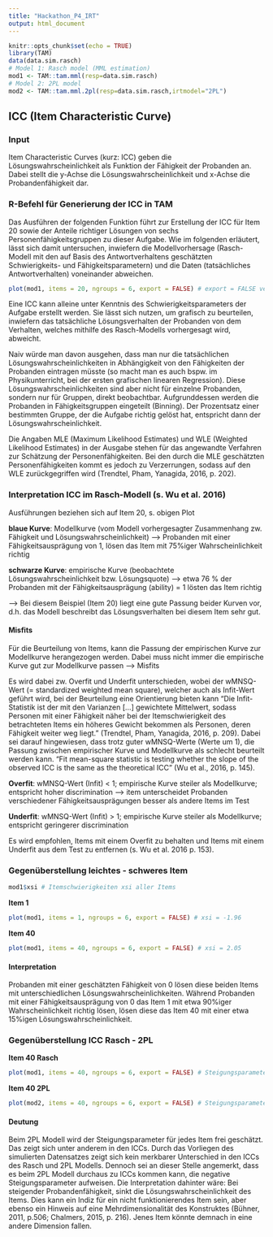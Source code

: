 ```yaml
---
title: "Hackathon_P4_IRT"
output: html_document
---
```


```r
knitr::opts_chunk$set(echo = TRUE)
library(TAM)
data(data.sim.rasch)
# Model 1: Rasch model (MML estimation)
mod1 <- TAM::tam.mml(resp=data.sim.rasch)
# Model 2: 2PL model
mod2 <- TAM::tam.mml.2pl(resp=data.sim.rasch,irtmodel="2PL")
```

## ICC (Item Characteristic Curve)

### Input
           
Item Characteristic Curves (kurz: ICC) geben die Lösungswahrscheinlichkeit als Funktion der Fähigkeit der Probanden an. Dabei stellt die y-Achse die Lösungswahrscheinlichkeit und x-Achse die Probandenfähigkeit dar.

### R-Befehl für Generierung der ICC in TAM

Das Ausführen der folgenden Funktion führt zur Erstellung der ICC für Item 20 sowie der Anteile richtiger Lösungen von sechs Personenfähigkeitsgruppen zu dieser Aufgabe. Wie im folgenden erläutert, lässt sich damit untersuchen, inwiefern die Modellvorhersage (Rasch-Modell mit den auf Basis des Antwortverhaltens geschätzten Schwierigkeits- und Fähigkeitsparametern) und die Daten (tatsächliches Antwortverhalten) voneinander abweichen.

```r
plot(mod1, items = 20, ngroups = 6, export = FALSE) # export = FALSE verhindert separates Abspeichern der .png-Datei
```

Eine ICC kann alleine unter Kenntnis des Schwierigkeitsparameters der Aufgabe erstellt werden. Sie lässt sich nutzen, um grafisch zu beurteilen, inwiefern das tatsächliche Lösungsverhalten der Probanden von dem Verhalten, welches mithilfe des Rasch-Modells vorhergesagt wird, abweicht.

Naiv würde man davon ausgehen, dass man nur die tatsächlichen Lösungswahrscheinlichkeiten in Abhängigkeit von den Fähigkeiten der Probanden eintragen müsste (so macht man es auch bspw. im Physikunterricht, bei der ersten grafischen linearen Regression). Diese Lösungswahrscheinlichkeiten sind aber nicht für einzelne Probanden, sondern nur für Gruppen, direkt beobachtbar. Aufgrunddessen werden die Probanden in Fähigkeitsgruppen eingeteilt (Binning). Der Prozentsatz einer bestimmten Gruppe, der die Aufgabe richtig gelöst hat, entspricht dann der Lösungswahrscheinlichkeit.

Die Angaben MLE (Maximum Likelihood Estimates) und WLE (Weighted Likelihood Estimates) in der Ausgabe stehen für das angewandte Verfahren zur Schätzung der Personenfähigkeiten. Bei den durch die MLE geschätzten Personenfähigkeiten kommt es jedoch zu Verzerrungen, sodass auf den WLE zurückgegriffen wird (Trendtel, Pham, Yanagida, 2016, p. 202).


### Interpretation ICC im Rasch-Modell (s. Wu et al. 2016)

Ausführungen beziehen sich auf Item 20, s. obigen Plot

<b>blaue Kurve</b>: Modellkurve (vom Modell vorhergesagter Zusammenhang zw. Fähigkeit und Lösungswahrscheinlichkeit) --> Probanden mit einer Fähigkeitsausprägung von 1, lösen das Item mit 75%iger Wahrscheinlichkeit richtig

<b>schwarze Kurve</b>: empirische Kurve (beobachtete Lösungswahrscheinlichkeit bzw. Lösungsquote) --> etwa 76 % der Probanden mit der Fähigkeitsausprägung (ability) = 1 lösten das Item richtig

--> Bei diesem Beispiel (Item 20) liegt eine gute Passung beider Kurven vor, d.h. das Modell beschreibt das Lösungsverhalten bei diesem Item sehr gut.

#### Misfits

Für die Beurteilung von Items, kann die Passung der empirischen Kurve zur Modellkurve herangezogen werden. Dabei muss nicht immer die empirische Kurve gut zur Modellkurve passen --> Misfits

Es wird dabei zw. Overfit und Underfit unterschieden, wobei der wMNSQ-Wert (= standardized weighted mean square), welcher auch als Infit-Wert geführt wird, bei der Beurteilung eine Orientierung bieten kann "Die Infit-Statistik ist der mit den Varianzen [...] gewichtete Mittelwert, sodass Personen mit einer Fähigkeit näher bei der Itemschwierigkeit des betrachteten Items ein höheres Gewicht bekommen als Personen, deren Fähigkeit weiter weg liegt." (Trendtel, Pham, Yanagida, 2016, p. 209). Dabei sei darauf hingewiesen, dass trotz guter wMNSQ-Werte (Werte um 1), die Passung zwischen empirischer Kurve und Modellkurve als schlecht beurteilt werden kann. "Fit mean-square statistic is testing whether the slope of the observed ICC is the same as the theoretical ICC” (Wu et al., 2016, p. 145).

<b>Overfit</b>: wMNSQ-Wert (Infit) < 1; empirische Kurve steiler als Modellkurve; entspricht hoher discrimination --> item unterscheidet Probanden verschiedener Fähigkeitsausprägungen besser als andere Items im Test

<b>Underfit</b>: wMNSQ-Wert (Infit) > 1; empirische Kurve steiler als Modellkurve; entspricht geringerer discrimination

Es wird empfohlen, Items mit einem Overfit zu behalten und Items mit einem Underfit aus dem Test zu entfernen (s. Wu et al. 2016 p. 153).


### Gegenüberstellung leichtes - schweres Item

```r
mod1$xsi # Itemschwierigkeiten xsi aller Items
```

<b>Item 1</b>

```r
plot(mod1, items = 1, ngroups = 6, export = FALSE) # xsi = -1.96
```

<b>Item 40</b>

```r
plot(mod1, items = 40, ngroups = 6, export = FALSE) # xsi = 2.05
```

#### Interpretation

Probanden mit einer geschätzten Fähigkeit von 0 lösen diese beiden Items mit unterschiedlichen Lösungswahrscheinlichkeiten. Während Probanden mit einer Fähigkeitsausprägung von 0 das Item 1 mit etwa 90%iger Wahrscheinlichkeit richtig lösen, lösen diese das Item 40 mit einer etwa 15%igen Lösungswahrscheinlichkeit.

### Gegenüberstellung ICC Rasch - 2PL

<b>Item 40 Rasch</b>

```r
plot(mod1, items = 40, ngroups = 6, export = FALSE) # Steigungsparameter = 1
```

<b>Item 40 2PL</b>
```r
plot(mod2, items = 40, ngroups = 6, export = FALSE) # Steigungsparameter frei geschätzt
```

#### Deutung

Beim 2PL Modell wird der Steigungsparameter für jedes Item frei geschätzt. Das zeigt sich unter anderem in den ICCs. Durch das Vorliegen des simulierten Datensatzes zeigt sich kein merkbarer Unterschied in den ICCs des Rasch und 2PL Modells. Dennoch sei an dieser Stelle angemerkt, dass es beim 2PL Modell durchaus zu ICCs kommen kann, die negative Steigungsparameter aufweisen. Die Interpretation dahinter wäre: Bei steigender Probandenfähigkeit, sinkt die Lösungswahrscheinlichkeit des Items. Dies kann ein Indiz für ein nicht funktionierendes Item sein, aber ebenso ein Hinweis auf eine Mehrdimensionalität des Konstruktes (Bühner, 2011, p.506; Chalmers, 2015, p. 216). Jenes Item könnte demnach in eine andere Dimension fallen.
